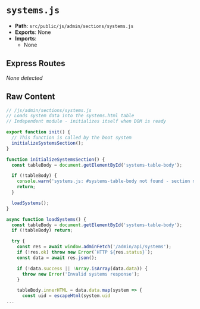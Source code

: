 # `systems.js`

- **Path**: `src/public/js/admin/sections/systems.js`
- **Exports**: None
- **Imports**:
  - None

## Express Routes
_None detected_

## Raw Content

```js
// /js/admin/sections/systems.js
// Loads system data into the systems.html table
// Independent module - initializes itself when DOM is ready

export function init() {
  // This function is called by the boot system
  initializeSystemsSection();
}

function initializeSystemsSection() {
  const tableBody = document.getElementById('systems-table-body');

  if (!tableBody) {
    console.warn('systems.js: #systems-table-body not found - section may not be loaded yet');
    return;
  }

  loadSystems();
}

async function loadSystems() {
  const tableBody = document.getElementById('systems-table-body');
  if (!tableBody) return;

  try {
    const res = await window.adminFetch('/admin/api/systems');
    if (!res.ok) throw new Error(`HTTP ${res.status}`);
    const data = await res.json();

    if (!data.success || !Array.isArray(data.data)) {
      throw new Error('Invalid systems response');
    }

    tableBody.innerHTML = data.data.map(system => {
      const uid = escapeHtml(system.uid 
...
```
